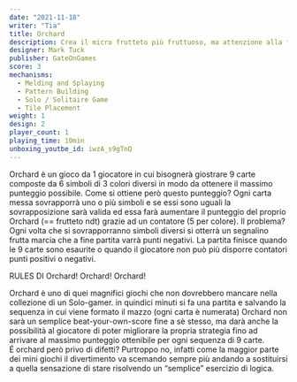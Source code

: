 ```yaml
---
date: "2021-11-18"
writer: "Tia"
title: Orchard
description: Crea il micro frutteto più fruttuoso, ma attenzione alla frutta marcia
designer: Mark Tuck
publisher: GateOnGames
score: 3
mechanisms:
  - Melding and Splaying
  - Pattern Building
  - Solo / Solitaire Game
  - Tile Placement
weight: 1
design: 2
player_count: 1
playing_time: 10min
unboxing_youtbe_id: iwzA_s9gTnQ
---
```


<Setting>
  Orchard è un gioco da 1 giocatore in cui bisognerà giostrare 9 carte composte
  da 6 simboli di 3 colori diversi in modo da ottenere il massimo punteggio
  possibile. Come si ottiene però questo punteggio? Ogni carta messa sovrapporrà
  uno o più simboli e se essi sono uguali la sovrapposizione sarà valida ed essa
  farà aumentare il punteggio del proprio Orchard (== frutteto ndt) grazie ad un
  contatore (5 per colore). Il problema? Ogni volta che si sovrapporranno
  simboli diversi si otterrà un segnalino frutta marcia che a fine partita varrà
  punti negativi. La partita finisce quando le 9 carte sono esaurite o quando il
  giocatore non può più disporre contatori punti positivi o negativi.
</Setting>

<Rules>RULES DI Orchard! Orchard! Orchard!</Rules>

<Feedback>
  Orchard è uno di quei magnifici giochi che non dovrebbero mancare nella
  collezione di un Solo-gamer. in quindici minuti si fa una partita e salvando
  la sequenza in cui viene formato il mazzo (ogni carta è numerata) Orchard non
  sarà un semplice beat-your-own-score fine a sè stesso, ma darà anche la
  possibilità al giocatore di poter migliorare la propria strategia fino ad
  arrivare al massimo punteggio ottenibile per ogni sequenza di 9 carte.
  <br />É orchard però privo di difetti? Purtroppo no, infatti come la maggior parte
  dei mini giochi il divertimento va scemando sempre più andando a sostituirsi a
  quella sensazione di stare risolvendo un “semplice” esercizio di logica.
</Feedback>

<Spotify playlistId="5vymJZWeWphxmQmnRqqutE" />
